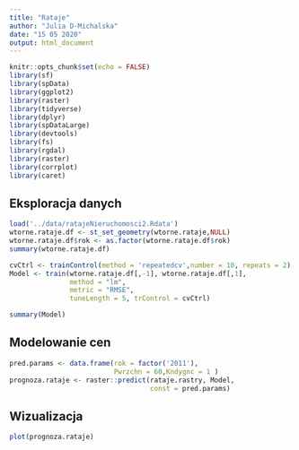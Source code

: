 ---
title: "Rataje"
author: "Julia D-Michalska"
date: "15 05 2020"
output: html_document
---

```{r setup, include=FALSE}
knitr::opts_chunk$set(echo = FALSE)
library(sf)
library(spData)
library(ggplot2)
library(raster)
library(tidyverse)
library(dplyr)
library(spDataLarge)
library(devtools)
library(fs)
library(rgdal)
library(raster)
library(corrplot)
library(caret)

```
 
## Eksploracja danych

```{r}
load('../data/ratajeNieruchomosci2.Rdata')
wtorne.rataje.df <- st_set_geometry(wtorne.rataje,NULL)
wtorne.rataje.df$rok <- as.factor(wtorne.rataje.df$rok)
summary(wtorne.rataje.df)
```

```{r}
cvCtrl <- trainControl(method = 'repeatedcv',number = 10, repeats = 2)
Model <- train(wtorne.rataje.df[,-1], wtorne.rataje.df[,1],
               method = "lm",
               metric = "RMSE",
               tuneLength = 5, trControl = cvCtrl)
```

```{r}
summary(Model)
```

## Modelowanie cen

```{r}
pred.params <- data.frame(rok = factor('2011'),
                          Pwrzchn = 60,Kndygnc = 1 )
prognoza.rataje <- raster::predict(rataje.rastry, Model,
                                   const = pred.params)
```

## Wizualizacja

```{r}
plot(prognoza.rataje)
```

